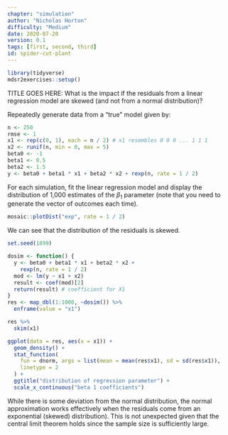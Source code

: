 ```yaml
---
chapter: "simulation"
author: "Nicholas Horton"
difficulty: "Medium"
date: 2020-07-20 
version: 0.1
tags: [first, second, third]
id: spider-cut-plant
---
```


```r
library(tidyverse)
mdsr2exercises::setup()
```

TITLE GOES HERE: What is the impact if the residuals from a linear regression model are skewed (and not from a normal distribution)?

Repeatedly generate data from a "true" model given by:
```r
n <- 250
rmse <- 1
x1 <- rep(c(0, 1), each = n / 2) # x1 resembles 0 0 0 ... 1 1 1
x2 <- runif(n, min = 0, max = 5)
beta0 <- -1
beta1 <- 0.5
beta2 <- 1.5
y <- beta0 + beta1 * x1 + beta2 * x2 + rexp(n, rate = 1 / 2)
```

For each simulation, fit the linear regression model and display the distribution of 1,000 estimates of the $\beta_1$ parameter (note that you need to generate the vector of outcomes each time).

<!--begin-answer-->

```r
mosaic::plotDist("exp", rate = 1 / 2)
```

We can see that the distribution of the residuals is skewed.


```r
set.seed(1899)
```

```r
dosim <- function() {
  y <- beta0 + beta1 * x1 + beta2 * x2 +
    rexp(n, rate = 1 / 2)
  mod <- lm(y ~ x1 + x2)
  result <- coef(mod)[2]
  return(result) # coefficient for X1
}
res <- map_dbl(1:1000, ~dosim()) %>%
  enframe(value = "x1")

res %>%
  skim(x1)

ggplot(data = res, aes(x = x1)) +
  geom_density() +
  stat_function(
    fun = dnorm, args = list(mean = mean(res$x1), sd = sd(res$x1)),
    linetype = 2
  ) +
  ggtitle("distribution of regression parameter") +
  scale_x_continuous("beta 1 coefficients")
```

While there is some deviation from the normal distribution, the normal approximation works effectively when the residuals come from an exponential (skewed) distribution).  This is not unexpected given that the 
central limit theorem holds since the sample size is sufficiently large.

<!--end-answer-->


